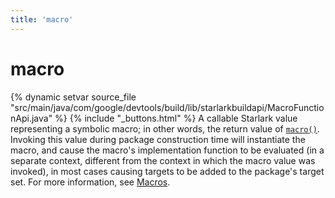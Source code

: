 ```yaml
---
title: 'macro'
---
```


# macro

{% dynamic setvar source_file "src/main/java/com/google/devtools/build/lib/starlarkbuildapi/MacroFunctionApi.java" %}
{% include "\_buttons.html" %}
A callable Starlark value representing a symbolic macro; in other words, the return value of
[`macro()`](../globals/bzl.html#macro). Invoking this value during package
construction time will instantiate the macro, and cause the macro's implementation function to be
evaluated (in a separate context, different from the context in which the macro value was invoked),
in most cases causing targets to be added to the package's target set. For more information, see
[Macros](https://bazel.build/extending/macros).
